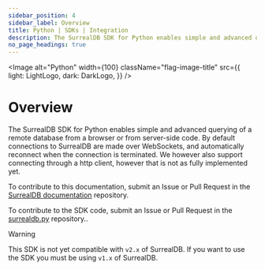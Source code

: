 ```yaml
---
sidebar_position: 4
sidebar_label: Overview
title: Python | SDKs | Integration
description: The SurrealDB SDK for Python enables simple and advanced querying of a remote or embedded database.
no_page_headings: true
---
```




<Image
    alt="Python"
    width={100}
    className="flag-image-title"
    src={{
        light: LightLogo,
        dark: DarkLogo,
    }}
/>

# Overview

The SurrealDB SDK for Python enables simple and advanced querying of a remote database from a browser or from server-side code. By default connections to SurrealDB are made over WebSockets, and automatically reconnect when the connection is terminated. We however also support connecting through a http client, however that is not as fully implemented yet.

To contribute to this documentation, submit an Issue or Pull Request in the [SurrealDB documentation](https://github.com/surrealdb/docs.surrealdb.com) repository.

To contribute to the SDK code, submit an Issue or Pull Request in the [surrealdb.py](https://github.com/surrealdb/surrealdb.py) repository..

> [!WARNING]
>  This SDK is not yet compatible with `v2.x` of SurrealDB. If you want to use the SDK you must be using `v1.x` of SurrealDB.
